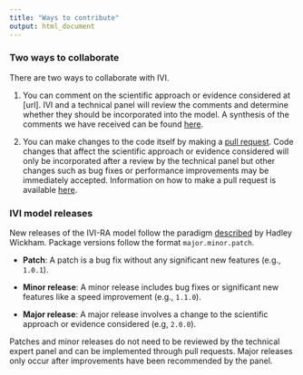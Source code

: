 ```yaml
---
title: "Ways to contribute"
output: html_document
---
```


### Two ways to collaborate
There are two ways to collaborate with IVI. 

1. You can comment on the scientific approach or evidence considered at [url]. IVI and a technical panel will review the comments and determine whether they should be incorporated into the model. A synthesis of the comments we have received can be found [here](suggested-improvements.html). 

2. You can make changes to the code itself by making a [pull request](https://help.github.com/articles/about-pull-requests/). Code changes that affect the scientific approach or evidence considered will only be incorporated after a review by the technical panel but other changes such as bug fixes or performance improvements may be immediately accepted. Information on how to make a pull request is available [here](pull-requests.html).

### IVI model releases
New releases of the IVI-RA model follow the paradigm [described](http://r-pkgs.had.co.nz/release.html) by Hadley Wickham. Package versions follow the format `major.minor.patch`.

- **Patch**: A patch is a bug fix without any significant new features (e.g., `1.0.1`).

- **Minor release**: A minor release includes bug fixes or significant new features like a speed improvement (e.g., `1.1.0`).

- **Major release**: A major release involves a change to the scientific approach or evidence considered (e.g, `2.0.0`).

Patches and minor releases do not need to be reviewed by the technical expert panel and can be implemented through pull requests. Major releases only occur after improvements have been recommended by the panel. 